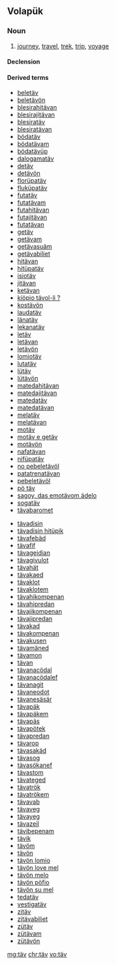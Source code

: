 ==Volapük==

===Noun===
{{vo-noun}}

# [[journey]], [[travel]], [[trek]], [[trip]], [[voyage]]

====Declension====
{{vo-decl-noun}}

====Derived terms====
{{rel-top|Terms derived from ''täv''}}
* [[beletäv]]
* [[beletävön]]
* [[blesirahitävan]]
* [[blesirajitävan]]
* [[blesiratäv]]
* [[blesiratävan]]
* [[bödatäv]]
* [[bödatävam]]
* [[bödatävüp]]
* [[dalogamatäv]]
* [[detäv]]
* [[detävön]]
* [[florüpatäv]]
* [[fluküpatäv]]
* [[futatäv]]
* [[futatävam]]
* [[futahitävan]]
* [[futajitävan]]
* [[futatävan]]
* [[getäv]]
* [[getävam]]
* [[getävasuäm]]
* [[getävabiliet]]
* [[hitävan]]
* [[hitüpatäv]]
* [[isiotäv]]
* [[jitävan]]
* [[ketävan]]
* [[kiöpio tävol-li ?]]
* [[kostävön]]
* [[laudatäv]]
* [[länatäv]]
* [[lekanatäv]]
* [[letäv]]
* [[letävan]]
* [[letävön]]
* [[lomiotäv]]
* [[lutatäv]]
* [[lütäv]]
* [[lütävön]]
* [[matedahitävan]]
* [[matedajitävan]]
* [[matedatäv]]
* [[matedatävan]]
* [[melatäv]]
* [[melatävan]]
* [[motäv]]
* [[motäv e getäv]]
* [[motävön]]
* [[nafatävan]]
* [[nifüpatäv]]
* [[no pebeletävöl]]
* [[patatrenatävan]]
* [[pebeletävöl]]
* [[pö täv]]
* [[sagoy, das emotävom ädelo]]
* [[sogatäv]]
* [[tävabaromet]]
{{rel-mid}}
* [[tävadisin]]
* [[tävadisin hitüpik]]
* [[tävafebäd]]
* [[tävafif]]
* [[tävageidian]]
* [[tävagivulot]]
* [[tävahät]]
* [[tävakaed]]
* [[tävaklot]]
* [[tävaklotem]]
* [[tävahikompenan]]
* [[tävahipredan]]
* [[tävajikompenan]]
* [[tävajipredan]]
* [[tävakad]]
* [[tävakompenan]]
* [[tävakusen]]
* [[tävamäned]]
* [[tävamon]]
* [[tävan]]
* [[tävanacödal]]
* [[tävanacödalef]]
* [[tävanagit]]
* [[tävaneodot]]
* [[tävanesäsär]]
* [[tävapäk]]
* [[tävapäkem]]
* [[tävapäs]]
* [[tävapötek]]
* [[tävapredan]]
* [[tävarop]]
* [[tävasakäd]]
* [[tävasog]]
* [[tävasökanef]]
* [[tävastom]]
* [[tävateged]]
* [[tävatrök]]
* [[tävatrökem]]
* [[tävavab]]
* [[tävaveg]]
* [[tävayeg]]
* [[tävazeil]]
* [[tävibepenam]]
* [[tävik]]
* [[tävöm]]
* [[tävön]]
* [[tävön lomio]]
* [[tävön love mel]]
* [[tävön melo]]
* [[tävön pöfio]]
* [[tävön su mel]]
* [[tedatäv]]
* [[vestigatäv]]
* [[zitäv]]
* [[zitävabiliet]]
* [[zütäv]]
* [[zütävam]]
* [[zütävön]]
{{rel-bottom}}

[[mg:täv]]
[[chr:täv]]
[[vo:täv]]
